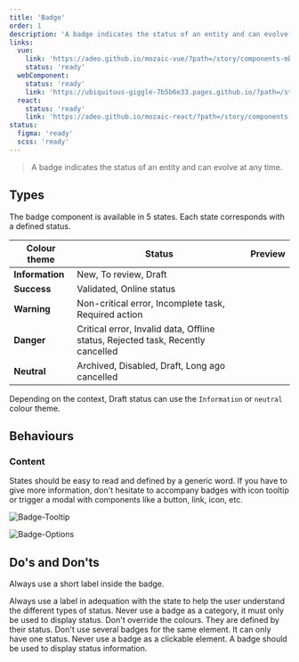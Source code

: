 ```yaml
---
title: 'Badge'
order: 1
description: 'A badge indicates the status of an entity and can evolve at any time.'
links:
  vue:
    link: 'https://adeo.github.io/mozaic-vue/?path=/story/components-mbadge--default'
    status: 'ready'
  webComponent:
    status: 'ready'
    link: 'https://ubiquitous-giggle-7b5b6e33.pages.github.io/?path=/story/components-badge--solid'
  react:
    status: 'ready'
    link: 'https://adeo.github.io/mozaic-react/?path=/story/components-badge'
status:
  figma: 'ready'
  scss: 'ready'
---
```


> A badge indicates the status of an entity and can evolve at any time.

<Preview path="basic" nude />

## Types

The badge component is available in 5 states. Each state corresponds with a defined status.

| Colour theme    | Status                                                                          | Preview                               |
| --------------- | ------------------------------------------------------------------------------- | ------------------------------------- |
| **Information** | New, To review, Draft                                                           | <Preview path="badge-info" nude />    |
| **Success**     | Validated, Online status                                                        | <Preview path="badge-success" nude /> |
| **Warning**     | Non-critical error, Incomplete task, Required action                            | <Preview path="badge-warning" nude /> |
| **Danger**      | Critical error, Invalid data, Offline status, Rejected task, Recently cancelled | <Preview path="badge-danger" nude />  |
| **Neutral**     | Archived, Disabled, Draft, Long ago cancelled                                   | <Preview path="badge-neutral" nude /> |

<Highlight theme="tips" title="Good to know">

Depending on the context, Draft status can use the `Information` or `neutral` colour theme.

</Highlight>

## Behaviours

### Content

States should be easy to read and defined by a generic word. If you have to give more information, don't hesitate to accompany badges with icon tooltip or trigger a modal with components like a button, link, icon, etc.

![Badge-Tooltip](Badge-Tooltip.png)

![Badge-Options](Badge-Options.png)

## Do's and Don'ts

<HintItem>Always use a short label inside the badge.</HintItem>

<HintItem>
  Always use a label in adequation with the state to help the user understand
  the different types of status.
</HintItem>

<HintItem dont>
  Never use a badge as a category, it must only be used to display status.
</HintItem>

<HintItem dont>
  Don't override the colours. They are defined by their status.
</HintItem>

<HintItem dont>
  Don't use several badges for the same element. It can only have one status.
</HintItem>

<HintItem dont>
  Never use a badge as a clickable element. A badge should be used to display
  status information.
</HintItem>
